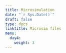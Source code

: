 ---
title: Microsimulation
date: "`r Sys.Date()`"
draft: false
type: docs
linktitle: Microsim files
menu:
  day4:
    weight: 3
---

<!-- [Download slides - Overview of state-transition models and microsimulation](../../../Course_Modularization/CDC 2022-23/part 2/Day 7 -Overview State-tranisiton models and Microsim - CDC 2022.pdf) -->

<!-- [Download slides - PSA - Make a function](../../../Course_Modularization/CDC 2022-23/part 2/Day 7 - PSA - make a function - CDC 2022.pdf) -->

<!-- ## R code demo & walkthrough - 3-state microsimulation  -->

<!-- [Download demo code](../../../Course_Modularization/CDC 2022-23/part 2/microsim_3-state_time.Rmd) -->

<!-- ## Exercise - Sick-Sicker microsimulation with time dependency  -->

<!-- [Download exercise handout](../../../Course_Modularization/CDC 2022-23/part 2/microsim_sick-sicker_time_exercise.html) -->

<!-- [Download data: 'mortProb_age.csv'](../../../Course_Modularization/CDC 2022-23/part 2/mortProb_age.csv) -->

<!-- [Download data: 'MyPopulation-AgeDistribution.csv'](../../../Course_Modularization/CDC 2022-23/part 2/MyPopulation-AgeDistribution.csv) -->

<!-- [Download excercise template](../../../Course_Modularization/CDC 2022-23/part 2/microsim_Sick-Sicker_time_template.Rmd) -->

<!-- [Download excercise solutions](../../../Course_Modularization/CDC 2022-23/part 2/microsim_Sick-Sicker_time_solutions.Rmd) -->

<!-- ## R code demo & walkthrough - Make your model a function  -->

<!-- [Download demo code](../../../Course_Modularization/CDC 2022-23/part 2/microsim_3-state_time_SA.Rmd) -->

<!-- [Download demo R script](../../../Course_Modularization/CDC 2022-23/part 2/Function_Microsim_3-state_time.R) -->


